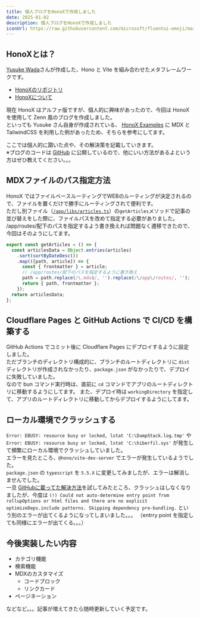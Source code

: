 ---
title: 個人ブログをHonoXで作成しました
date: 2025-01-02
description: 個人ブログをHonoXで作成しました
iconUrl: https://raw.githubusercontent.com/microsoft/fluentui-emoji/main/assets/Fire/Flat/fire_flat.svg 
---
## HonoXとは？

[Yusuke Wada](https://github.com/yusukebe)さんが作成した、Hono と Vite を組み合わせたメタフレームワークです。

- [HonoXのリポジトリ](https://github.com/honojs/honox)
- [HonoXについて](https://zenn.dev/yusukebe/articles/724940fa3f2450)

現在 HonoX はアルファ版ですが、個人的に興味があったので、今回は HonoX を使用して Zenn 風のブログを作成しました。  
といっても Yusuke さん自身が作成されている、 [HonoX Examples](https://github.com/yusukebe/honox-examples) に MDX と TailwindCSS を利用した例があったため、そちらを参考にしてます。  
  
ここでは個人的に躓いた点や、その解決策を記載していきます。  
※ブログのコードは  [GitHub](https://github.com/kamo-shika/blog/tree/main)  に公開しているので、他にいい方法があるよという方はぜひ教えてください。。。

## MDXファイルのパス指定方法

HonoX ではファイルベースルーティングでWEBのルーティングが決定されるので、ファイルを置くだけで勝手にルーティングされて便利です。  
ただし別ファイル（[`/app/libs/articles.ts`](https://github.com/kamo-shika/blog/blob/main/honox-app/app/lib/articles.ts)）の`getArticles`メソッドで記事の並び替えをした際に、ファイルパスを改めて指定する必要がありました。  
/app/routes/配下のパスを指定するよう書き換えれば問題なく遷移できたので、今回はそのようにしてます。

```ts
export const getArticles = () => {
  const articlesData = Object.entries(articles)
    .sort(sortByDateDesc())
    .map(([path, article]) => {
      const { frontmatter } = article;
      // /app/routes/配下のパスを指定するように書き換え
      path = path.replace(/\.mdx$/, '').replace(/\/app\/routes/, '');
      return { path, frontmatter };
    });
  return articlesData;
};
```

## Cloudflare Pages と GitHub Actions で CI/CD を構築する

GitHub Actions でコミット後に Cloudflare Pages にデプロイするように設定しました。  
ただブランチのディレクトリ構成的に、ブランチのルートディレクトリに `dist` ディレクトリが作成されなかったり、`package.json` がなかったりで、デプロイに失敗していました。  
なので bun コマンド実行時は、直前に `cd` コマンドでアプリのルートディレクトリに移動するようにしてます。
また、デプロイ時は `workingDirectory` を指定して、アプリのルートディレクトリに移動してからデプロイするようにしてます。

## ローカル環境でクラッシュする

`Error: EBUSY: resource busy or locked, lstat 'C:\DumpStack.log.tmp'` や `Error: EBUSY: resource busy or locked, lstat 'C:\hiberfil.sys'` が発生して頻繁にローカル環境でクラッシュしていました。  
エラーを見たところ、`@hono/vite-dev-server` でエラーが発生しているようでした。  
`package.json` の `typescript` を `5.5.X` に変更してみましたが、エラーは解消しませんでした。  
一旦 [GitHubに載ってた解決方法](https://github.com/vitejs/vite/issues/19117)を試してみたところ、クラッシュはしなくなりましたが、今度は `(!) Could not auto-determine entry point from rollupOptions or html files and there are no explicit optimizeDeps.include patterns. Skipping dependency pre-bundling.` という別のエラーが出てくるようになってしまいました。。。
（entrry point を指定しても同様にエラーが出てくる。。。）

## 今後実装したい内容

- カテゴリ機能
- 検索機能
- MDXのカスタマイズ
  - コードブロック
  - リンクカード
- ページネーション

などなど。。。記事が増えてきたら随時更新していく予定です。
